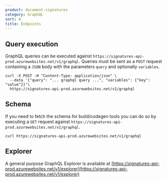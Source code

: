 ```yaml
---
product: document-signatures
category: GraphQL
sort: 0
title: Endpoints
---
```



## Query execution

GraphQL queries can be executed against `https://signatures-api-prod.azurewebsites.net/v1/graphql`. Queries must be sent as a `POST` request containing a `JSON` body with the parameters `query` and optionally `variables`.

```
curl -X POST -H "Content-Type: application/json" \
  --data '{"query": "... graphql query ...", "variables": {"key": "value"}}'\ 
  https://signatures-api-prod.azurewebsites.net/v1/graphql
```

## Schema

If you need to fetch the schema for build/codegen tools you can do so by executing a `GET` request against `https://signatures-api-prod.azurewebsites.net/v1/graphql`.

```
curl https://signatures-api-prod.azurewebsites.net/v1/graphql
```

## Explorer

A general purpose GraphQL Explorer is available at [https://signatures-api-prod.azurewebsites.net/v1/explorer](https://signatures-api-prod.azurewebsites.net/v1/explorer)